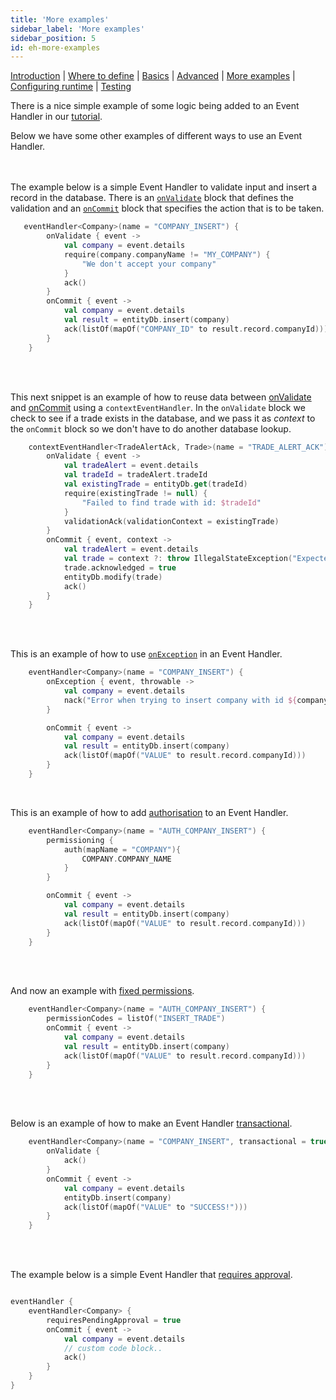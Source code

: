 ```yaml
---
title: 'More examples'
sidebar_label: 'More examples'
sidebar_position: 5
id: eh-more-examples
---
```


[Introduction](/creating-applications/defining-your-application/business-logic/event-handlers/event-handlers/)  | [Where to define](/creating-applications/defining-your-application/business-logic/event-handlers/event-handler-define/) | [Basics](/creating-applications/defining-your-application/business-logic/event-handlers/eh-technical-details/) |  [Advanced](/creating-applications/defining-your-application/business-logic/event-handlers/eh-advanced-technical-details/) | [More examples](/creating-applications/defining-your-application/business-logic/event-handlers/eh-more-examples/) | [Configuring runtime](/creating-applications/defining-your-application/business-logic/event-handlers/eh-configuring-runtime/) | [Testing](/creating-applications/defining-your-application/business-logic/event-handlers/eh-testing/)



There is a nice simple example of some logic being added to an Event Handler in our [tutorial](/tutorials/building-an-application/add-event-handler/).

Below we have some other examples of different ways to use an Event Handler.
&nbsp;  
&nbsp;  
&nbsp;  

The example below is a simple Event Handler
to validate input and insert a record in the database. There is an [`onValidate`](/creating-applications/defining-your-application/business-logic/event-handlers/eh-technical-details/#onvalidate)  block that defines the validation and an [`onCommit`](/creating-applications/defining-your-application/business-logic/event-handlers/eh-technical-details/#oncommit) block that specifies the action that is to be taken.
```kotlin
   eventHandler<Company>(name = "COMPANY_INSERT") {
        onValidate { event ->
            val company = event.details
            require(company.companyName != "MY_COMPANY") {
                "We don't accept your company"
            }
            ack()
        }
        onCommit { event ->
            val company = event.details
            val result = entityDb.insert(company)
            ack(listOf(mapOf("COMPANY_ID" to result.record.companyId)))
        }
    }
```
&nbsp;  
&nbsp;  

This next snippet is an example of how to reuse data between 
[onValidate](/creating-applications/defining-your-application/business-logic/event-handlers/eh-technical-details/#onvalidate) 
and [onCommit](/creating-applications/defining-your-application/business-logic/event-handlers/eh-technical-details/#oncommit) using a `contextEventHandler`. In the `onValidate` block we check to see if a trade exists in the database, and we pass it as _context_ to the `onCommit` block so we don't have to do another database lookup.

```kotlin
    contextEventHandler<TradeAlertAck, Trade>(name = "TRADE_ALERT_ACK") {
        onValidate { event ->
            val tradeAlert = event.details
            val tradeId = tradeAlert.tradeId
            val existingTrade = entityDb.get(tradeId)
            require(existingTrade != null) {
                "Failed to find trade with id: $tradeId"
            }
            validationAck(validationContext = existingTrade)
        }
        onCommit { event, context ->
            val tradeAlert = event.details
            val trade = context ?: throw IllegalStateException("Expected trade with id ${tradeAlert.tradeId} as context but it is missing")
            trade.acknowledged = true
            entityDb.modify(trade)
            ack()
        }
    }
```
&nbsp;  
&nbsp;

This is an example of how to use [`onException`](/creating-applications/defining-your-application/business-logic/event-handlers/eh-technical-details/#onexception)
in an Event Handler.
```kotlin
    eventHandler<Company>(name = "COMPANY_INSERT") {
        onException { event, throwable ->
            val company = event.details
            nack("Error when trying to insert company with id ${company.companyId}! ${throwable.message}")
        }

        onCommit { event ->
            val company = event.details
            val result = entityDb.insert(company)
            ack(listOf(mapOf("VALUE" to result.record.companyId)))
        }
    }
```
&nbsp;
&nbsp;

This is an example of how to add [authorisation](/creating-applications/defining-your-application/business-logic/event-handlers/eh-technical-details/#permissioning-and-permissioncodes)
to an Event Handler.

```kotlin
    eventHandler<Company>(name = "AUTH_COMPANY_INSERT") {
        permissioning {
            auth(mapName = "COMPANY"){
                COMPANY.COMPANY_NAME
            }
        }

        onCommit { event ->
            val company = event.details
            val result = entityDb.insert(company)
            ack(listOf(mapOf("VALUE" to result.record.companyId)))
        }
    }
```
&nbsp;  
&nbsp;  

And now an example with [fixed permissions](/creating-applications/defining-your-application/business-logic/event-handlers/eh-technical-details/#permissioning-and-permissioncodes).

```kotlin
    eventHandler<Company>(name = "AUTH_COMPANY_INSERT") {
        permissionCodes = listOf("INSERT_TRADE")
        onCommit { event ->
            val company = event.details
            val result = entityDb.insert(company)
            ack(listOf(mapOf("VALUE" to result.record.companyId)))
        }
    }
```
&nbsp;  
&nbsp;  

Below is an example of how to make an Event Handler [transactional](/creating-applications/defining-your-application/business-logic/event-handlers/eh-advanced-technical-details/#acid-guaranteed).

```kotlin
    eventHandler<Company>(name = "COMPANY_INSERT", transactional = true) {
        onValidate {
            ack()
        }
        onCommit { event ->
            val company = event.details
            entityDb.insert(company)
            ack(listOf(mapOf("VALUE" to "SUCCESS!")))
        }
    }
```
&nbsp;  
&nbsp;  

The example below is a simple Event Handler that [requires approval](/creating-applications/defining-your-application/business-logic/event-handlers/eh-advanced-technical-details/#pending-approvals).
```kotlin

eventHandler {
    eventHandler<Company> {
        requiresPendingApproval = true
        onCommit { event ->
            val company = event.details
            // custom code block..
            ack()
        }
    }
}
```
